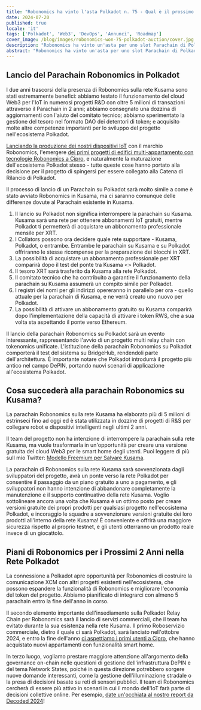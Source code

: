 ```yaml
---
title: "Robonomics ha vinto l'asta Polkadot n. 75 - Qual è il prossimo passo!"
date: 2024-07-20
published: true
locale: 'it'
tags: ['Polkadot', 'Web3', 'DevOps', 'Annunci', 'Roadmap']
cover_image: /blog/images/robonomics-won-75-polkadot-auction/cover.jpg
description: "Robonomics ha vinto un'asta per uno slot Parachain di Polkadot e sarà collegato alla catena di rilancio di Polkadot a partire dal 25 settembre 2024. Di seguito sono riportati i piani di lancio, cosa accadrà con il Parachain sulla rete Kusama e cosa ci proponiamo di realizzare durante il contratto di locazione dello slot nei prossimi 2 anni."
abstract: "Robonomics ha vinto un'asta per uno slot Parachain di Polkadot e sarà collegato alla catena di rilancio di Polkadot a partire dal 25 settembre 2024. Di seguito sono riportati (1) i piani di lancio, (2) cosa accadrà con il Parachain sulla rete Kusama e (3) cosa ci proponiamo di realizzare durante il contratto di locazione dello slot nei prossimi 2 anni."
---
```


## Lancio del Parachain Robonomics in Polkadot

I due anni trascorsi della presenza di Robonomics sulla rete Kusama sono stati estremamente benefici: abbiamo testato il funzionamento del cloud Web3 per l'IoT in numerosi progetti R&D con oltre 5 milioni di transazioni attraverso il Parachain in 2 anni; abbiamo consegnato una dozzina di aggiornamenti con l'aiuto del comitato tecnico; abbiamo sperimentato la gestione del tesoro nel formato DAO dei detentori di token; e acquisito molte altre competenze importanti per lo sviluppo del progetto nell'ecosistema Polkadot.

[Lanciando la produzione dei nostri dispositivi IoT](https://x.com/RobonomicsHW) con il marchio Robonomics, l'emergere [dei primi progetti di edifici multi-appartamento con tecnologie Robonomics a Cipro](https://robonomics.network/blog/cyprus-residence-with-home-assistant/), e naturalmente la maturazione dell'ecosistema Polkadot stesso - tutte queste cose hanno portato alla decisione per il progetto di spingersi per essere collegato alla Catena di Rilancio di Polkadot.

Il processo di lancio di un Parachain su Polkadot sarà molto simile a come è stato avviato Robonomics in Kusama, ma ci saranno comunque delle differenze dovute al Parachain esistente in Kusama.

1. Il lancio su Polkadot non significa interrompere la parachain su Kusama. Kusama sarà una rete per ottenere abbonamenti IoT gratuiti, mentre Polkadot ti permetterà di acquistare un abbonamento professionale mensile per XRT.
2. I Collators possono ora decidere quale rete supportare - Kusama, Polkadot, o entrambe. Entrambe le parachain su Kusama e su Polkadot offriranno le stesse ricompense per la preparazione dei blocchi in XRT.
3. La possibilità di acquistare un abbonamento professionale per XRT comparirà dopo il test del ponte tra Kusama \<\> Polkadot.
4. Il tesoro XRT sarà trasferito da Kusama alla rete Polkadot.
5. Il comitato tecnico che ha contribuito a garantire il funzionamento della parachain su Kusama assumerà un compito simile per Polkadot.
6. I registri dei nomi per gli indirizzi opereranno in parallelo per ora - quello attuale per la parachain di Kusama, e ne verrà creato uno nuovo per Polkadot.
7. La possibilità di attivare un abbonamento gratuito su Kusama comparirà dopo l'implementazione della capacità di attivare i token RWS, che a sua volta sta aspettando il ponte verso Ethereum.

<RbImage zoom src="/blog/images/robonomics-won-75-polkadot-auction/infographic-Robonomics-Subscription-in-Polkadot.jpg" alt="Infografica Abbonamento Robonomics in Polkadot" />

Il lancio della parachain Robonomics su Polkadot sarà un evento interessante, rappresentando l'avvio di un progetto multi relay chain con tokenomics unificate. L'istituzione della parachain Robonomics su Polkadot comporterà il test del sistema su BridgeHub, rendendoli parte dell'architettura. È importante notare che Polkadot introdurrà il progetto più antico nel campo DePIN, portando nuovi scenari di applicazione all'ecosistema Polkadot.

## Cosa succederà alla parachain Robonomics su Kusama?

La parachain Robonomics sulla rete Kusama ha elaborato più di 5 milioni di estrinseci fino ad oggi ed è stata utilizzata in dozzine di progetti di R&S per collegare robot e dispositivi intelligenti negli ultimi 2 anni.

Il team del progetto non ha intenzione di interrompere la parachain sulla rete Kusama, ma vuole trasformarla in un'opportunità per creare una versione gratuita del cloud Web3 per le smart home degli utenti. Puoi leggere di più suIl mio Twitter: [Modello Freemium per Salvare Kusama](https://x.com/EnsRationis/status/1742535268492615983).

La parachain di Robonomics sulla rete Kusama sarà sovvenzionata dagli sviluppatori del progetto, avrà un ponte verso la rete Polkadot per consentire il passaggio da un piano gratuito a uno a pagamento, e gli sviluppatori non hanno intenzione di abbandonare completamente la manutenzione e il supporto continuativo della rete Kusama. Voglio sottolineare ancora una volta che Kusama è un ottimo posto per creare versioni gratuite dei propri prodotti per qualsiasi progetto nell'ecosistema Polkadot, e incoraggio le squadre a sovvenzionare versioni gratuite dei loro prodotti all'interno della rete Kusama! È conveniente e offrirà una maggiore sicurezza rispetto al proprio testnet, e gli utenti otterranno un prodotto reale invece di un giocattolo.

## Piani di Robonomics per i Prossimi 2 Anni nella Rete Polkadot

La connessione a Polkadot apre opportunità per Robonomics di costruire la comunicazione XCM con altri progetti esistenti nell'ecosistema, che possono espandere la funzionalità di Robonomics e migliorare l'economia del token del progetto. Abbiamo pianificato di integrarci con almeno 5 parachain entro la fine dell'anno in corso.

Il secondo elemento importante dell'insediamento sulla Polkadot Relay Chain per Robonomics sarà il lancio di servizi commerciali, che il team ha evitato durante la sua esistenza nella rete Kusama. Il primo Roboservizio commerciale, dietro il quale ci sarà Polkadot, sarà lanciato nell'ottobre 2024, e entro la fine dell'anno [ci aspettiamo i primi utenti a Cipro](https://robonomics.network/blog/cyprus-residence-with-home-assistant/), che hanno acquistato nuovi appartamenti con funzionalità smart home.

In terzo luogo, vogliamo prestare maggiore attenzione all'argomento della governance on-chain nelle questioni di gestione dell'infrastruttura DePIN e del tema Network States, poiché in questa direzione potrebbero sorgere nuove domande interessanti, come la gestione dell'illuminazione stradale o la presa di decisioni basate su reti di sensori pubblici. Il team di Robonomics cercherà di essere più attivo in scenari in cui il mondo dell'IoT farà parte di decisioni collettive online. Per esempio, [date un'occhiata al nostro report da Decoded 2024](https://robonomics.network/blog/beer-bar-decoded2024/)!

<RbImage alt="" src="/blog/images/robonomics-won-75-polkadot-auction/Robonomics-flies-into-Polkadot.gif"/>